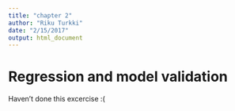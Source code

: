 ```yaml
---
title: "chapter 2"
author: "Riku Turkki"
date: "2/15/2017"
output: html_document
---
```



# Regression and model validation

Haven't done this excercise :(